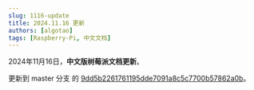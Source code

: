 ```yaml
---
slug: 1116-update
title: 2024.11.16 更新
authors: [algotao]
tags: [Raspberry-Pi, 中文文档]
---
```


2024年11月16日，**中文版树莓派文档更新**。

更新到 master 分支 的 [9dd5b2261761195dde7091a8c5c7700b57862a0b](https://github.com/raspberrypi/documentation/commit/9dd5b2261761195dde7091a8c5c7700b57862a0b)。
